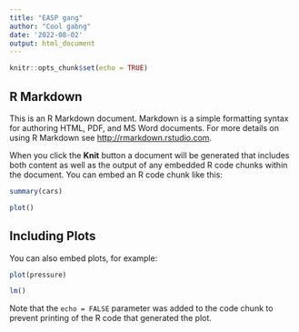 ```yaml
---
title: "EASP gang"
author: "Cool gabng"
date: '2022-08-02'
output: html_document
---
```


```r
knitr::opts_chunk$set(echo = TRUE)
```

## R Markdown

This is an R Markdown document. Markdown is a simple formatting syntax for authoring HTML, PDF, and MS Word documents. For more details on using R Markdown see <http://rmarkdown.rstudio.com>.

When you click the **Knit** button a document will be generated that includes both content as well as the output of any embedded R code chunks within the document. You can embed an R code chunk like this:

```r
summary(cars)

plot()
```

## Including Plots

You can also embed plots, for example:

```r
plot(pressure)

lm()
```

Note that the `echo = FALSE` parameter was added to the code chunk to prevent printing of the R code that generated the plot.
